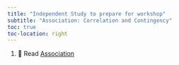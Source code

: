 ```yaml
---
title: "Independent Study to prepare for workshop"
subtitle: "Association: Correlation and Contingency"
toc: true
toc-location: right
---
```


1.  📖 Read [Association](https://3mmarand.github.io/comp4biosci/association.html) 



